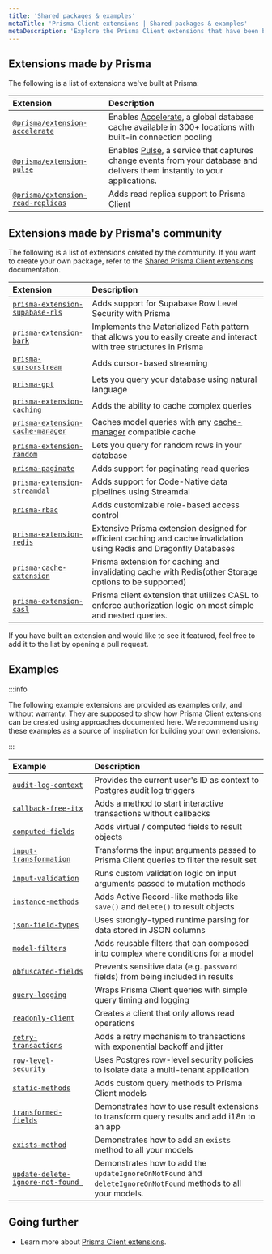 ```yaml
---
title: 'Shared packages & examples'
metaTitle: 'Prisma Client extensions | Shared packages & examples'
metaDescription: 'Explore the Prisma Client extensions that have been built by Prisma and its community'
---
```


## Extensions made by Prisma

The following is a list of extensions we've built at Prisma:

| Extension                                                                                    | Description                                                                                                                                              |
| :------------------------------------------------------------------------------------------- | :------------------------------------------------------------------------------------------------------------------------------------------------------- |
| [`@prisma/extension-accelerate`](https://www.npmjs.com/package/@prisma/extension-accelerate) | Enables [Accelerate](https://www.prisma.io/accelerate), a global database cache available in 300+ locations with built-in connection pooling             |
| [`@prisma/extension-pulse`](https://www.npmjs.com/package/@prisma/extension-pulse)               | Enables [Pulse](https://www.prisma.io/pulse), a service that captures change events from your database and delivers them instantly to your applications. |
| [`@prisma/extension-read-replicas`](https://github.com/prisma/extension-read-replicas)       | Adds read replica support to Prisma Client                                                                                                               |

## Extensions made by Prisma's community

The following is a list of extensions created by the community. If you want to create your own package, refer to the [Shared Prisma Client extensions](/orm/prisma-client/client-extensions/shared-extensions) documentation.

| Extension                                                                                      | Description                                                                                                           |
| :--------------------------------------------------------------------------------------------- | :-------------------------------------------------------------------------------------------------------------------- |
| [`prisma-extension-supabase-rls`](https://github.com/dthyresson/prisma-extension-supabase-rls) | Adds support for Supabase Row Level Security with Prisma                                                              |
| [`prisma-extension-bark`](https://github.com/adamjkb/bark)                                     | Implements the Materialized Path pattern that allows you to easily create and interact with tree structures in Prisma |
| [`prisma-cursorstream`](https://github.com/etabits/prisma-cursorstream)                        | Adds cursor-based streaming                                                                                           |
| [`prisma-gpt`](https://github.com/aliyeysides/prisma-gpt)                                      | Lets you query your database using natural language                                                                   |
| [`prisma-extension-caching`](https://github.com/isaev-the-poetry/prisma-extension-caching)     | Adds the ability to cache complex queries                                  |
| [`prisma-extension-cache-manager`](https://github.com/random42/prisma-extension-cache-manager) | Caches model queries with any [cache-manager](https://www.npmjs.com/package/cache-manager) compatible cache           |
| [`prisma-extension-random`](https://github.com/nkeil/prisma-extension-random)                  | Lets you query for random rows in your database                                                                       |
| [`prisma-paginate`](https://github.com/sandrewTx08/prisma-paginate)                            | Adds support for paginating read queries                                                                              |
| [`prisma-extension-streamdal`](https://github.com/streamdal/prisma-extension-streamdal) | Adds support for Code-Native data pipelines using Streamdal |
| [`prisma-rbac`](https://github.com/multipliedtwice/prisma-rbac) | Adds customizable role-based access control |
| [`prisma-extension-redis`](https://github.com/yxx4c/prisma-extension-redis)                    | Extensive Prisma extension designed for efficient caching and cache invalidation using Redis and Dragonfly Databases  |
| [`prisma-cache-extension`](https://github.com/Shikhar97/prisma-cache)                    | Prisma extension for caching and invalidating cache with Redis(other Storage options to be supported)  |
| [`prisma-extension-casl`](https://github.com/dennemark/prisma-extension-casl)            | Prisma client extension that utilizes CASL to enforce authorization logic on most simple and nested queries. |

If you have built an extension and would like to see it featured, feel free to add it to the list by opening a pull request.

## Examples

:::info

The following example extensions are provided as examples only, and without warranty. They are supposed to show how Prisma Client extensions can be created using approaches documented here. We recommend using these examples as a source of inspiration for building your own extensions.

:::

| Example                                                                                                                          | Description                                                                                                   |
| :------------------------------------------------------------------------------------------------------------------------------- | :------------------------------------------------------------------------------------------------------------ |
| [`audit-log-context`](https://github.com/prisma/prisma-client-extensions/tree/main/audit-log-context)                            | Provides the current user's ID as context to Postgres audit log triggers                                      |
| [`callback-free-itx`](https://github.com/prisma/prisma-client-extensions/tree/main/callback-free-itx)                            | Adds a method to start interactive transactions without callbacks                                             |
| [`computed-fields`](https://github.com/prisma/prisma-client-extensions/tree/main/computed-fields)                                | Adds virtual / computed fields to result objects                                                              |
| [`input-transformation`](https://github.com/prisma/prisma-client-extensions/tree/main/input-transformation)                      | Transforms the input arguments passed to Prisma Client queries to filter the result set                       |
| [`input-validation`](https://github.com/prisma/prisma-client-extensions/tree/main/input-validation)                              | Runs custom validation logic on input arguments passed to mutation methods                                    |
| [`instance-methods`](https://github.com/prisma/prisma-client-extensions/tree/main/instance-methods)                              | Adds Active Record-like methods like `save()` and `delete()` to result objects                                |
| [`json-field-types`](https://github.com/prisma/prisma-client-extensions/tree/main/json-field-types)                              | Uses strongly-typed runtime parsing for data stored in JSON columns                                           |
| [`model-filters`](https://github.com/prisma/prisma-client-extensions/tree/main/model-filters)                                    | Adds reusable filters that can composed into complex `where` conditions for a model                           |
| [`obfuscated-fields`](https://github.com/prisma/prisma-client-extensions/tree/main/obfuscated-fields)                            | Prevents sensitive data (e.g. `password` fields) from being included in results                               |
| [`query-logging`](https://github.com/prisma/prisma-client-extensions/tree/main/query-logging)                                    | Wraps Prisma Client queries with simple query timing and logging                                              |
| [`readonly-client`](https://github.com/prisma/prisma-client-extensions/tree/main/readonly-client)                                | Creates a client that only allows read operations                                                             |
| [`retry-transactions`](https://github.com/prisma/prisma-client-extensions/tree/main/retry-transactions)                          | Adds a retry mechanism to transactions with exponential backoff and jitter                                    |
| [`row-level-security`](https://github.com/prisma/prisma-client-extensions/tree/main/row-level-security)                          | Uses Postgres row-level security policies to isolate data a multi-tenant application                          |
| [`static-methods`](https://github.com/prisma/prisma-client-extensions/tree/main/static-methods)                                  | Adds custom query methods to Prisma Client models                                                             |
| [`transformed-fields`](https://github.com/prisma/prisma-client-extensions/tree/main/transformed-fields)                          | Demonstrates how to use result extensions to transform query results and add i18n to an app                   |
| [`exists-method`](https://github.com/prisma/prisma-client-extensions/tree/main/exists-fn)                                        | Demonstrates how to add an `exists` method to all your models                                                 |
| [`update-delete-ignore-not-found `](https://github.com/prisma/prisma-client-extensions/tree/main/update-delete-ignore-not-found) | Demonstrates how to add the `updateIgnoreOnNotFound` and `deleteIgnoreOnNotFound` methods to all your models. |

## Going further

- Learn more about [Prisma Client extensions](/orm/prisma-client/client-extensions).
